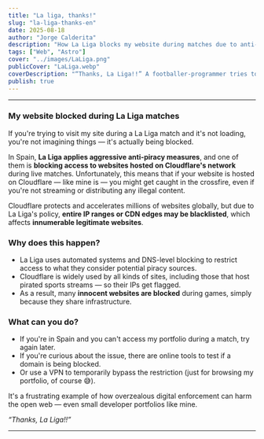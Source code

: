 ```yaml
---
title: "La liga, thanks!"
slug: "la-liga-thanks-en"
date: 2025-08-18
author: "Jorge Calderita"
description: "How La Liga blocks my website during matches due to anti-piracy measures affecting legitimate sites on Cloudflare."
tags: ["Web", "Astro"]
cover: "../images/LaLiga.png"
publicCover: "LaLiga.webp"
coverDescription: "“Thanks, La Liga!!” A footballer-programmer tries to score a goal in his website’s goalpost, which is—literally—a brick wall."
publish: true
---
```

---

### My website blocked during La Liga matches

If you're trying to visit my site during a La Liga match and it's not loading, you're not imagining things — it's actually being blocked.

In Spain, **La Liga applies aggressive anti-piracy measures**, and one of them is **blocking access to websites hosted on Cloudflare's network** during live matches. Unfortunately, this means that if your website is hosted on Cloudflare — like mine is — you might get caught in the crossfire, even if you're not streaming or distributing any illegal content.

Cloudflare protects and accelerates millions of websites globally, but due to La Liga's policy, **entire IP ranges or CDN edges may be blacklisted**, which affects **innumerable legitimate websites**.

### Why does this happen?

- La Liga uses automated systems and DNS-level blocking to restrict access to what they consider potential piracy sources.
- Cloudflare is widely used by all kinds of sites, including those that host pirated sports streams — so their IPs get flagged.
- As a result, many **innocent websites are blocked** during games, simply because they share infrastructure.

### What can you do?

- If you're in Spain and you can't access my portfolio during a match, try again later.
- If you're curious about the issue, there are online tools to test if a domain is being blocked.
- Or use a VPN to temporarily bypass the restriction (just for browsing my portfolio, of course 😅).

It's a frustrating example of how overzealous digital enforcement can harm the open web — even small developer portfolios like mine.

*“Thanks, La Liga!!”*

---